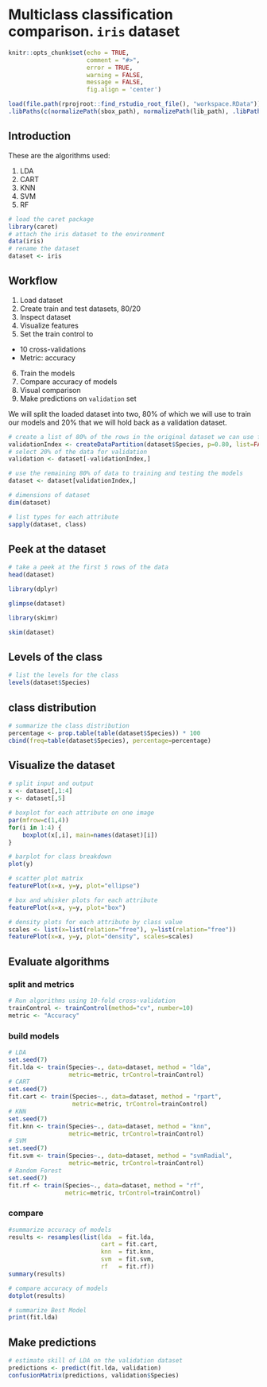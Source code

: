 # Multiclass classification comparison. `iris` dataset

```r
knitr::opts_chunk$set(echo = TRUE, 
                      comment = "#>", 
                      error = TRUE, 
                      warning = FALSE, 
                      message = FALSE,
                      fig.align = 'center')
```

```r
load(file.path(rprojroot::find_rstudio_root_file(), "workspace.RData"))
.libPaths(c(normalizePath(sbox_path), normalizePath(lib_path), .libPaths()))
```

## Introduction
These are the algorithms used:

1. LDA
2. CART
3. KNN
4. SVM
5. RF

```r
# load the caret package
library(caret)
# attach the iris dataset to the environment
data(iris)
# rename the dataset
dataset <- iris
```

## Workflow

1. Load dataset 
2. Create train and test datasets, 80/20
3. Inspect dataset
4. Visualize features
5. Set the train control to
  * 10 cross-validations
  * Metric: accuracy
6. Train the models 
7. Compare accuracy of models
8. Visual comparison
9. Make predictions on `validation` set


We will split the loaded dataset into two, 80% of which we will use to train our models and 20% that we will hold back as a validation dataset.

```r
# create a list of 80% of the rows in the original dataset we can use for training
validationIndex <- createDataPartition(dataset$Species, p=0.80, list=FALSE)
# select 20% of the data for validation
validation <- dataset[-validationIndex,]

# use the remaining 80% of data to training and testing the models
dataset <- dataset[validationIndex,]

# dimensions of dataset
dim(dataset)
```


```r
# list types for each attribute
sapply(dataset, class)
```

## Peek at the dataset

```r
# take a peek at the first 5 rows of the data
head(dataset)
```


```r
library(dplyr)

glimpse(dataset)
```

```r
library(skimr)

skim(dataset)
```

## Levels of the class

```r
# list the levels for the class
levels(dataset$Species)
```

## class distribution

```r
# summarize the class distribution
percentage <- prop.table(table(dataset$Species)) * 100
cbind(freq=table(dataset$Species), percentage=percentage)
```

## Visualize the dataset

```r
# split input and output
x <- dataset[,1:4]
y <- dataset[,5]
```


```r
# boxplot for each attribute on one image
par(mfrow=c(1,4))
for(i in 1:4) {
    boxplot(x[,i], main=names(dataset)[i])
}
```


```r
# barplot for class breakdown
plot(y)
```

```r
# scatter plot matrix
featurePlot(x=x, y=y, plot="ellipse")
```

```r
# box and whisker plots for each attribute
featurePlot(x=x, y=y, plot="box")
```

```r
# density plots for each attribute by class value
scales <- list(x=list(relation="free"), y=list(relation="free"))
featurePlot(x=x, y=y, plot="density", scales=scales)
```

## Evaluate algorithms

### split and metrics

```r
# Run algorithms using 10-fold cross-validation
trainControl <- trainControl(method="cv", number=10)
metric <- "Accuracy"
```

### build models
```r
# LDA
set.seed(7)
fit.lda <- train(Species~., data=dataset, method = "lda", 
                 metric=metric, trControl=trainControl)
# CART
set.seed(7)
fit.cart <- train(Species~., data=dataset, method = "rpart", 
                  metric=metric, trControl=trainControl)
# KNN
set.seed(7)
fit.knn <- train(Species~., data=dataset, method = "knn", 
                 metric=metric, trControl=trainControl)
# SVM
set.seed(7)
fit.svm <- train(Species~., data=dataset, method = "svmRadial", 
                 metric=metric, trControl=trainControl)
# Random Forest
set.seed(7)
fit.rf <- train(Species~., data=dataset, method = "rf", 
                metric=metric, trControl=trainControl)
```

### compare
```r
#summarize accuracy of models
results <- resamples(list(lda  = fit.lda, 
                          cart = fit.cart, 
                          knn  = fit.knn, 
                          svm  = fit.svm, 
                          rf   = fit.rf))
summary(results)
```

```r
# compare accuracy of models
dotplot(results)
```

```r
# summarize Best Model
print(fit.lda)
```

## Make predictions

```r
# estimate skill of LDA on the validation dataset
predictions <- predict(fit.lda, validation)
confusionMatrix(predictions, validation$Species)
```

